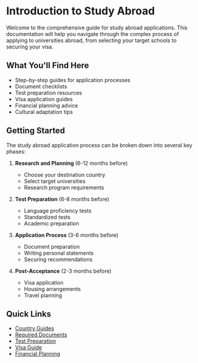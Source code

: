 # Introduction to Study Abroad

Welcome to the comprehensive guide for study abroad applications. This documentation will help you navigate through the complex process of applying to universities abroad, from selecting your target schools to securing your visa.

## What You'll Find Here

- Step-by-step guides for application processes
- Document checklists
- Test preparation resources
- Visa application guides
- Financial planning advice
- Cultural adaptation tips

## Getting Started

The study abroad application process can be broken down into several key phases:

1. **Research and Planning** (6-12 months before)
   - Choose your destination country
   - Select target universities
   - Research program requirements

2. **Test Preparation** (6-8 months before)
   - Language proficiency tests
   - Standardized tests
   - Academic preparation

3. **Application Process** (3-6 months before)
   - Document preparation
   - Writing personal statements
   - Securing recommendations

4. **Post-Acceptance** (2-3 months before)
   - Visa application
   - Housing arrangements
   - Travel planning

## Quick Links

- [Country Guides](./country-guides/overview.mdx)
- [Required Documents](./documents/checklist.mdx)
- [Test Preparation](./tests/overview.mdx)
- [Visa Guide](./visa/requirements.mdx)
- [Financial Planning](./financial/overview.mdx) 